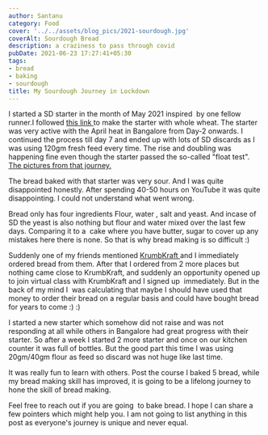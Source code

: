 ```yaml
---
author: Santanu
category: Food
cover: '../../assets/blog_pics/2021-sourdough.jpg'
coverAlt: Sourdough Bread
description: a craziness to pass through covid
pubDate: 2021-06-23 17:27:41+05:30
tags:
- bread
- baking
- sourdough
title: My Sourdough Journey in Lockdown
---
```


I started a SD starter in the month of May 2021 inspired  by one fellow runner.I followed [this link ](https://www.feastingathome.com/sourdough-starter/)to make the starter with whole wheat. The starter was very active with the April heat in Bangalore from Day-2 onwards. I continued the process till day 7 and ended up with lots of SD discards as I was using 120gm fresh feed every time. The rise and doubling was happening fine even though the starter passed the so-called "float test". [The pictures from that journey.](https://photos.app.goo.gl/3QHMr2yVghGhS9Na6)

The bread baked with that starter was very sour. And I was quite disappointed honestly. After spending 40-50 hours on YouTube it was quite disappointing. I could not understand what went wrong.

Bread only has four ingredients Flour, water , salt and yeast. And incase of SD the yeast is also nothing but flour and water mixed over the last few days. Comparing it to a  cake where you have butter, sugar to cover up any mistakes here there is none. So that is why bread making is so difficult :)

Suddenly one of my friends mentioned [KrumbKraft ](https://krumbkraft.in/)and I immediately ordered bread from them. After that I ordered from 2 more places but nothing came close to KrumbKraft, and suddenly an opportunity opened up to join virtual class with KrumbKraft and I signed up  immediately. But in the back of my mind I  was calculating that maybe I should have used that money to order their bread on a regular basis and could have bought bread for years to come :) :)

I started a new starter which somehow did not raise and was not responding at all while others in Bangalore had great progress with their starter. So after a week I started 2 more starter and once on our kitchen counter it was full of bottles. But the good part this time I was using 20gm/40gm flour as feed so discard was not huge like last time.

It was really fun to learn with others. Post the course I baked 5 bread, while my bread making skill has improved, it is going to be a lifelong journey to hone the skill of bread making.

Feel free to reach out if you are going  to bake bread. I hope I can share a few pointers which might help you. I am not going to list anything in this post as everyone's journey is unique and never equal.